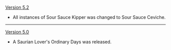 {{Change History/Header}}
[[Version 5.2]]
* All instances of Sour Sauce Kipper was changed to Sour Sauce Ceviche.
----
[[Version 5.0]]
* A Saurian Lover's Ordinary Days was released.